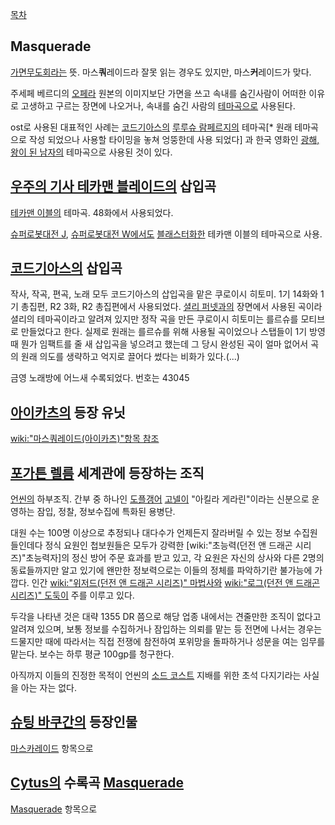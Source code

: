 [[목차]]
== Masquerade ==
[[가면무도회]]라는 뜻. 마스'''쿼'''레이드라 잘못 읽는 경우도 있지만, 마스'''커'''레이드가 맞다.

주세페 베르디의 [[오페라]] 원본의 이미지보단 가면을 쓰고 속내를 숨긴사람이 어떠한 이유로 고생하고 구르는 장면에 나오거나, 속내를 숨긴 사람의 [[테마곡]]으로 사용된다.

ost로 사용된 대표적인 사례는 [[코드기아스]]의 [[루루슈 람페르지]]의 테마곡[* 원래 테마곡으로 작성 되었으나 사용할 타이밍을 놓쳐 엉뚱한데 사용 되었다] 과 한국 영화인 [[광해, 왕이 된 남자]]의 테마곡으로 사용된 것이 있다.
== [[우주의 기사 테카맨 블레이드]]의 삽입곡 == 
{{{#!html
<iframe width="420" height="315" src="//www.youtube.com/embed/zmr0G6ygxXc" frameborder="0" allowfullscreen></iframe>
}}}

[[테카맨 이블]]의 테마곡. 48화에서 사용되었다.

[[슈퍼로봇대전 J]], [[슈퍼로봇대전 W]]에서도 [[블래스터화]]한 테카맨 이블의 테마곡으로 사용.

== [[코드기아스]]의 삽입곡 ==

작사, 작곡, 편곡, 노래 모두 코드기아스의 삽입곡을 맡은 쿠로이시 히토미. 1기 14화와 1기 총집편, R2 3화, R2 총집편에서 사용되었다. [[셜리 퍼넷]]과의 장면에서 사용된 곡이라 셜리의 테마곡이라고 알려져 있지만 정작 곡을 만든 쿠로이시 히토미는 를르슈를 모티브로 만들었다고 한다. 실제로 원래는 를르슈를 위해 사용될 곡이었으나 스탭들이 1기 방영때 뭔가 임팩트를 줄 새 삽입곡을 넣으려고 했는데 그 당시 완성된 곡이 얼마 없어서 곡의 원래 의도를 생략하고 억지로 끌어다 썼다는 비화가 있다.(...)

금영 노래방에 어느새 수록되었다. 번호는 43045

== [[아이카츠]]의 등장 유닛 ==
[[wiki:"마스쿼레이드(아이카츠)"항목 참조]]
== [[포가튼 렐름]] 세계관에 등장하는 조직 ==
[[언씬]]의 하부조직. 간부 중 하나인 [[도플갱어]] [[고넬]]이 "아킬라 게라린"이라는 신분으로 운영하는 잠입, 정찰, 정보수집에 특화된 용병단. 

대원 수는 100명 이상으로 추정되나 대다수가 언제든지 잘라버릴 수 있는 정보 수집원들인데다 정식 요원인 첩보원들은 모두가 강력한 [wiki:"초능력(던전 앤 드래곤 시리즈)"초능력자]의 정신 방어 주문 효과를 받고 있고, 각 요원은 자신의 상사와 다른 2명의 동료들까지만 알고 있기에 왠만한 정보력으로는 이들의 정체를 파악하기란 불가능에 가깝다. 인간 [[wiki:"위저드(던전 앤 드래곤 시리즈)" 마법사]]와 [[wiki:"로그(던전 앤 드래곤 시리즈)" 도둑]]이 주를 이루고 있다.

두각을 나타낸 것은 대략 1355 DR 쯤으로 해당 업종 내에서는 견줄만한 조직이 없다고 알려져 있으며, 보통 정보를 수집하거나 잠입하는 의뢰를 맡는 등 전면에 나서는 경우는 드물지만 때에 따라서는 직접 전쟁에 참전하여 포위망을 돌파하거나 성문을 여는 임무를 맡는다. 보수는 하루 평균 100gp를 청구한다.

아직까지 이들의 진정한 목적이 언씬의 [[소드 코스트]] 지배를 위한 초석 다지기라는 사실을 아는 자는 없다.

== [[슈팅 바쿠간]]의 등장인물 ==
[[마스카레이드]] 항목으로

== [[Cytus]]의 수록곡 [[Masquerade]] ==
[[Masquerade]] 항목으로
